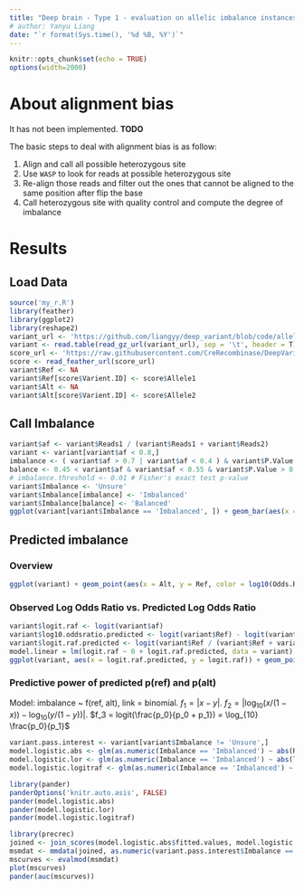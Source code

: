 ```yaml
---
title: "Deep brain - Type 1 - evaluation on allelic imbalance instances"
# author: Yanyu Liang
date: "`r format(Sys.time(), '%d %B, %Y')`"
---
```

    
<style>
pre code, pre, code {
        white-space: pre !important;
        overflow-x: scroll !important;
        word-break: keep-all !important;
        word-wrap: initial !important;
    }
</style>
    
```r
knitr::opts_chunk$set(echo = TRUE)
options(width=2000)
```

# About alignment bias

It has not been implemented. **TODO**

The basic steps to deal with alignment bias is as follow:

1. Align and call all possible heterozygous site
2. Use `WASP` to look for reads at possible heterozygous site
3. Re-align those reads and filter out the ones that cannot be aligned to the same position after flip the base
4. Call heterozygous site with quality control and compute the degree of imbalance

# Results

## Load Data
```r
source('my_r.R')
library(feather)
library(ggplot2)
library(reshape2)
variant_url <- 'https://github.com/liangyy/deep_variant/blob/code/allelic_imbalance/data/E081.combined.imbalance.gz?raw=true'
variant <- read.table(read_gz_url(variant_url), sep = '\t', header = T)
score_url <- 'https://raw.githubusercontent.com/CreRecombinase/DeepVariantPrediction/issue1/score/keras_deepsea_with_040417_2_42_head_copy/allelic_imbalance_E081.E081_allelic_imbalance_result.feather'
score <- read_feather_url(score_url)
variant$Ref <- NA
variant$Ref[score$Varient.ID] <- score$Allele1
variant$Alt <- NA
variant$Alt[score$Varient.ID] <- score$Allele2
```

## Call Imbalance

```r
variant$af <- variant$Reads1 / (variant$Reads1 + variant$Reads2)
variant <- variant[variant$af < 0.8,]
imbalance <- ( variant$af > 0.7 | variant$af < 0.4 ) & variant$P.Value < 0.01
balance <- 0.45 < variant$af & variant$af < 0.55 & variant$P.Value > 0.05
# imbalance.threshold <- 0.01 # Fisher's exact test p-value
variant$Imbalance <- 'Unsure'
variant$Imbalance[imbalance] <- 'Imbalanced'
variant$Imbalance[balance] <- 'Balanced'
ggplot(variant[variant$Imbalance == 'Imbalanced', ]) + geom_bar(aes(x = af > 0.5)) + ggtitle('Reference Biased vs Alternative Biased') + xlab('Reference Biased')
```

## Predicted imbalance

### Overview

```r
ggplot(variant) + geom_point(aes(x = Alt, y = Ref, color = log10(Odds.Ratio))) + facet_grid(.~Imbalance) + geom_abline(intercept = 0.07, slope = 1) + geom_abline(intercept = -0.07, slope = 1) + ggtitle('The Predicted Effect of \n Heterozygous sites in DNase-seq of E081') + scale_color_gradient2(midpoint=0, low="blue", mid="white", high="red", space ="Lab" )
```

### Observed Log Odds Ratio vs. Predicted Log Odds Ratio

```r
variant$logit.raf <- logit(variant$af)
variant$log10.oddsratio.predicted <- logit(variant$Ref) - logit(variant$Alt)
variant$logit.raf.predicted <- logit(variant$Ref / (variant$Ref + variant$Alt))
model.linear = lm(logit.raf ~ 0 + logit.raf.predicted, data = variant)
ggplot(variant, aes(x = logit.raf.predicted, y = logit.raf)) + geom_point(aes(color = Imbalance)) + geom_smooth(method='lm',formula=y~0+x) + annotate("text", x = 0.4, y = -1, label = lm_eqn(model.linear), parse = TRUE) + ggtitle('Observed Reference Allele Frequency vs \n Predicted RAF')
```

### Predictive power of predicted p(ref) and p(alt)

Model: imbalance ~ f(ref, alt), link = binomial. $f_1 = |x - y|$. 
$f_2 = |\log_{10}(x/(1-x)) - \log_{10}(y/(1-y))|$. $f_3 = logit(\frac{p_0}{p_0 + p_1}) = \log_{10} \frac{p_0}{p_1}$ 

```r
variant.pass.interest <- variant[variant$Imbalance != 'Unsure',]
model.logistic.abs <- glm(as.numeric(Imbalance == 'Imbalanced') ~ abs(Ref - Alt), family=binomial(link='logit'), data=variant.pass.interest)
model.logistic.lor <- glm(as.numeric(Imbalance == 'Imbalanced') ~ abs(log10.oddsratio.predicted), family=binomial(link='logit'), data=variant.pass.interest)
model.logistic.logitraf <- glm(as.numeric(Imbalance == 'Imbalanced') ~ abs(logit.raf.predicted), family=binomial(link='logit'), data=variant.pass.interest)
```

```r
library(pander)
panderOptions('knitr.auto.asis', FALSE)
pander(model.logistic.abs)
pander(model.logistic.lor)
pander(model.logistic.logitraf)
```

```r
library(precrec)
joined <- join_scores(model.logistic.abs$fitted.values, model.logistic.lor$fitted.values, model.logistic.logitraf$fitted.values)
msmdat <- mmdata(joined, as.numeric(variant.pass.interest$Imbalance == 'Imbalanced'), modnames = c('f1', 'f2', 'f3'))
mscurves <- evalmod(msmdat)
plot(mscurves)
pander(auc(mscurves))
```

